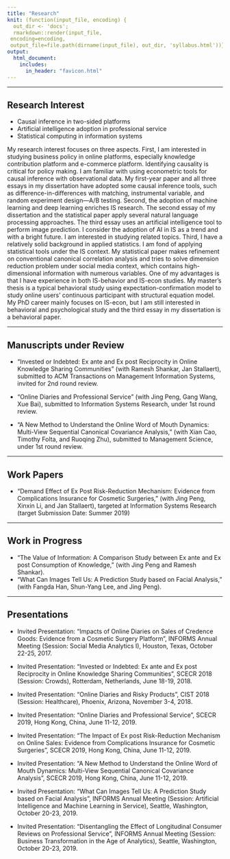 ```yaml
---
title: "Research"
knit: (function(input_file, encoding) {
  out_dir <- 'docs';
  rmarkdown::render(input_file,
 encoding=encoding,
 output_file=file.path(dirname(input_file), out_dir, 'syllabus.html'))})
output: 
  html_document:
    includes:
      in_header: "favicon.html" 
---
```


***

## Research Interest

* Causal inference in two-sided platforms
* Artificial intelligence adoption in professional service
* Statistical computing in information systems

My research interest focuses on three aspects. First, I am interested in studying business policy in online platforms, especially knowledge contribution platform and e-commerce platform. Identifying causality is critical for policy making. I am familiar with using econometric tools for causal inference with observational data. My first-year paper and all three essays in my dissertation have adopted some causal inference tools, such as difference-in-differences with matching, instrumental variable, and random experiment design—A/B testing. Second, the adoption of machine learning and deep learning enriches IS research. The second essay of my dissertation and the statistical paper apply several natural language processing approaches. The third essay uses an artificial intelligence tool to perform image prediction. I consider the adoption of AI in IS as a trend and with a bright future. I am interested in studying related topics. Third, I have a relatively solid background in applied statistics. I am fond of applying statistical tools under the IS context. My statistical paper makes refinement on conventional canonical correlation analysis and tries to solve dimension reduction problem under social media context, which contains high-dimensional information with numerous variables. One of my advantages is that I have experience in both IS-behavior and IS-econ studies. My master’s thesis is a typical behavioral study using expectation-confirmation model to study online users’ continuous participant with structural equation model. My PhD career mainly focuses on IS-econ, but I am still interested in behavioral and psychological study and the third essay in my dissertation is a behavioral paper. 

***

## Manuscripts under Review

* “Invested or Indebted: Ex ante and Ex post Reciprocity in Online Knowledge Sharing Communities” (with Ramesh Shankar, Jan Stallaert), submitted to ACM Transactions on Management Information Systems, invited for 2nd round review.

* “Online Diaries and Professional Service” (with Jing Peng, Gang Wang, Xue Bai), submitted to Information Systems Research, under 1st round review.

* “A New Method to Understand the Online Word of Mouth Dynamics: Multi-View Sequential Canonical Covariance Analysis,” (with Xian Cao, Timothy Folta, and Ruoqing Zhu), submitted to Management Science, under 1st round review.


***

## Work Papers
* “Demand Effect of Ex Post Risk-Reduction Mechanism: Evidence from Complications Insurance for Cosmetic Surgeries,” (with Jing Peng, Xinxin Li, and Jan Stallaert), targeted at Information Systems Research (target Submission Date: Summer 2019)

*** 

## Work in Progress
* “The Value of Information: A Comparison Study between Ex ante and Ex post Consumption of Knowledge,” (with Jing Peng and Ramesh Shankar).
* “What Can Images Tell Us: A Prediction Study based on Facial Analysis,” (with Fangda Han, Shun-Yang Lee, and Jing Peng).

***

## Presentations

* Invited Presentation: “Impacts of Online Diaries on Sales of Credence Goods: Evidence from a Cosmetic Surgery Platform”, INFORMS Annual Meeting (Session: Social Media Analytics I), Houston, Texas, October 22-25, 2017.

* Invited Presentation: “Invested or Indebted: Ex ante and Ex post Reciprocity in Online Knowledge Sharing Communities”, SCECR 2018 (Session: Crowds), Rotterdam, Netherlands, June 18-19, 2018.

* Invited Presentation: “Online Diaries and Risky Products”, CIST 2018 (Session: Healthcare), Phoenix, Arizona, November 3-4, 2018.

* Invited Presentation: “Online Diaries and Professional Service”, SCECR 2019, Hong Kong, China, June 11-12, 2019.

* Invited Presentation: “The Impact of Ex post Risk-Reduction Mechanism on Online Sales: Evidence from Complications Insurance for Cosmetic Surgeries”, SCECR 2019, Hong Kong, China, June 11-12, 2019.

* Invited Presentation: “A New Method to Understand the Online Word of Mouth Dynamics: Multi-View Sequential Canonical Covariance Analysis”, SCECR 2019, Hong Kong, China, June 11-12, 2019.

* Invited Presentation: “What Can Images Tell Us: A Prediction Study based on Facial Analysis”, INFORMS Annual Meeting (Session: Artificial Intelligence and Machine Learning in Service), Seattle, Washington, October 20-23, 2019.

* Invited Presentation: “Disentangling the Effect of Longitudinal Consumer Reviews on Professional Service”, INFORMS Annual Meeting (Session: Business Transformation in the Age of Analytics), Seattle, Washington, October 20-23, 2019.

